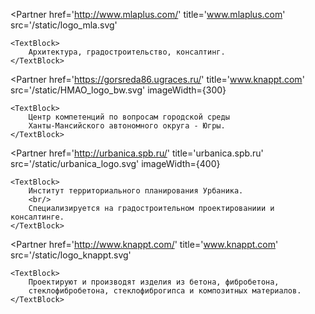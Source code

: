 
<Title>ПАРТНЕРЫ</Title>

<Partner
    href='http://www.mlaplus.com/'
    title='www.mlaplus.com'
    src='/static/logo_mla.svg'
>
    <TextBlock>
        Архитектура, градостроительство, консалтинг.
    </TextBlock>
</Partner>

<Partner
    href='https://gorsreda86.ugraces.ru/'
    title='www.knappt.com'
    src='/static/HMAO_logo_bw.svg'
    imageWidth={300}
>
    <TextBlock>
        Центр компетенций по вопросам городской среды
        Ханты-Мансийского автономного округа - Югры.
    </TextBlock>
</Partner>

<Partner
    href='http://urbanica.spb.ru/'
    title='urbanica.spb.ru'
    src='/static/urbanica_logo.svg'
    imageWidth={400}
>
    <TextBlock>
        Институт территориального планирования Урбаника.
        <br/>
        Cпециализируется на градостроительном проектированиии и консалтинге.
    </TextBlock>
</Partner>

<Partner
    href='http://www.knappt.com/'
    title='www.knappt.com'
    src='/static/logo_knappt.svg'
>
    <TextBlock>
        Проектируют и производят изделия из бетона, фибробетона,
        стеклофибробетона, стеклофиброгипса и композитных материалов.
    </TextBlock>
</Partner>
